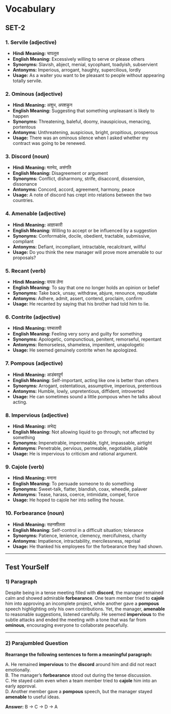 # Vocabulary 

## SET-2

### 1. Servile (adjective)
- **Hindi Meaning:** चापलूस  
- **English Meaning:** Excessively willing to serve or please others  
- **Synonyms:** Slavish, abject, menial, sycophant, toadyish, subservient  
- **Antonyms:** Imperious, arrogant, haughty, supercilious, lordly  
- **Usage:** As a waiter you want to be pleasant to people without appearing totally servile.

### 2. Ominous (adjective)
- **Hindi Meaning:** अशुभ, अपशकुन  
- **English Meaning:** Suggesting that something unpleasant is likely to happen  
- **Synonyms:** Threatening, baleful, doomy, inauspicious, menacing, portentous  
- **Antonyms:** Unthreatening, auspicious, bright, propitious, prosperous  
- **Usage:** There was an ominous silence when I asked whether my contract was going to be renewed.

### 3. Discord (noun)
- **Hindi Meaning:** मतभेद, असंगति  
- **English Meaning:** Disagreement or argument  
- **Synonyms:** Conflict, disharmony, strife, disaccord, dissension, dissonance  
- **Antonyms:** Concord, accord, agreement, harmony, peace  
- **Usage:** A note of discord has crept into relations between the two countries.

### 4. Amenable (adjective)
- **Hindi Meaning:** आज्ञाकारी  
- **English Meaning:** Willing to accept or be influenced by a suggestion  
- **Synonyms:** Conformable, docile, obedient, tractable, submissive, compliant  
- **Antonyms:** Defiant, incompliant, intractable, recalcitrant, willful  
- **Usage:** Do you think the new manager will prove more amenable to our proposals?

### 5. Recant (verb)
- **Hindi Meaning:** वापस लेना  
- **English Meaning:** To say that one no longer holds an opinion or belief  
- **Synonyms:** Take back, unsay, withdraw, abjure, renounce, repudiate  
- **Antonyms:** Adhere, admit, assert, contend, proclaim, confirm  
- **Usage:** He recanted by saying that his brother had told him to lie.

### 6. Contrite (adjective)
- **Hindi Meaning:** पश्चातापी  
- **English Meaning:** Feeling very sorry and guilty for something  
- **Synonyms:** Apologetic, compunctious, penitent, remorseful, repentant  
- **Antonyms:** Remorseless, shameless, impenitent, unapologetic  
- **Usage:** He seemed genuinely contrite when he apologized.

### 7. Pompous (adjective)
- **Hindi Meaning:** आडंबरपूर्ण  
- **English Meaning:** Self-important, acting like one is better than others  
- **Synonyms:** Arrogant, ostentatious, assumptive, imperious, pretentious  
- **Antonyms:** Humble, lowly, unpretentious, diffident, introverted  
- **Usage:** He can sometimes sound a little pompous when he talks about acting.

### 8. Impervious (adjective)
- **Hindi Meaning:** अभेद्य  
- **English Meaning:** Not allowing liquid to go through; not affected by something  
- **Synonyms:** Impenetrable, impermeable, tight, impassable, airtight  
- **Antonyms:** Penetrable, pervious, permeable, negotiable, pliable  
- **Usage:** He is impervious to criticism and rational argument.

### 9. Cajole (verb)
- **Hindi Meaning:** मनाना  
- **English Meaning:** To persuade someone to do something  
- **Synonyms:** Sweet-talk, flatter, blandish, coax, wheedle, palaver  
- **Antonyms:** Tease, harass, coerce, intimidate, compel, force  
- **Usage:** He hoped to cajole her into selling the house.

### 10. Forbearance (noun)
- **Hindi Meaning:** सहनशीलता  
- **English Meaning:** Self-control in a difficult situation; tolerance  
- **Synonyms:** Patience, lenience, clemency, mercifulness, charity  
- **Antonyms:** Impatience, intractability, mercilessness, reprisal  
- **Usage:** He thanked his employees for the forbearance they had shown.

---

## Test YourSelf

### 1) **Paragraph**

Despite being in a tense meeting filled with **discord**, the manager remained calm and showed admirable **forbearance**. One team member tried to **cajole** him into approving an incomplete project, while another gave a **pompous** speech highlighting only his own contributions. Yet, the manager, **amenable** to reasonable suggestions, listened carefully. He seemed **impervious** to the subtle attacks and ended the meeting with a tone that was far from **ominous**, encouraging everyone to collaborate peacefully.

---

### 2) **Parajumbled Question**

**Rearrange the following sentences to form a meaningful paragraph:**

A. He remained **impervious** to the **discord** around him and did not react emotionally.  
B. The manager’s **forbearance** stood out during the tense discussion.  
C. He stayed calm even when a team member tried to **cajole** him into an early approval.  
D. Another member gave a **pompous** speech, but the manager stayed **amenable** to useful ideas.

**Answer:** B → C → D → A

